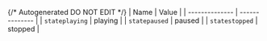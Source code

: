 {/* Autogenerated DO NOT EDIT  */}
| Name           | Value          |
| -------------- | -------------- |
| `stateplaying` | playing        |
| `statepaused`  | paused         |
| `statestopped` | stopped        |